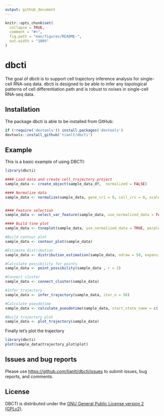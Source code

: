 ```yaml
---
output: github_document
---
```


<!-- README.md is generated from README.Rmd. Please edit that file -->

```r
knitr::opts_chunk$set(
  collapse = TRUE,
  comment = "#>",
  fig.path = "man/figures/README-",
  out.width = "100%"
)
```

# dbcti

<!-- badges: start -->
<!-- badges: end -->

The goal of dbcti is to support cell trajectory inference analysis for single-cell RNA-seq data. dbcti is designed to be able to infer any topological patterns of cell differentiation path and is robust to noises in single-cell RNA-seq data.

## Installation

The package dbcti is able to be installed from GitHub:

``` r
if (!require('devtools')) install.packages('devtools')
devtools::install_github('tianlt/dbcti')
```


## Example

This is a basic example of using DBCTI:



```r
library(dbcti)

#### Load data and create cell_trajectory project
sample_data <- create_object(sample_data_df,  normalized = FALSE)

#### Normalize data
sample_data <- normalize(sample_data, gene_cri = 0, cell_cri = 0, scale_factor = 10000)


#### Feature selection
sample_data <- select_var_feature(sample_data, use_normalized_data = FALSE, n = 10)

#### Build tsne plot
sample_data <- tsneplot(sample_data, use_normalized_data = TRUE, perplexity = 5)

#Build contour plot
sample_data <- contour_plot(sample_data)

#Estimate distribution
sample_data <- distribution_estimation(sample_data, ndraw = 50, expansion = 1.5, ... = 1,2,3)

#Calculate possibility for points
sample_data <- point_possibility(sample_data , r = 2)

#Connect cluster
sample_data <- connect_cluster(sample_data)

#Infer_trajectory
sample_data <- infer_trajectory(sample_data, iter_n = 50)

#Calculate pseudotime
sample_data <- calculate_pseudotime(sample_data, start_state_name = c('1','2'))

#Build trajectory plot
sample_data <- plot_trajectory(sample_data)
```

Finally let's plot the trajectory

```r
library(dbcti)
plot(sample_data@trajectory_plot$plot)
```



## Issues and bug reports
Please use <https://github.com/tianlt/dbcti/issues> to submit issues, bug reports, and comments.



## License
DBCTI is distributed under the [GNU General Public License version 2 (GPLv2)](https://www.gnu.org/licenses/old-licenses/gpl-2.0.en.html).



